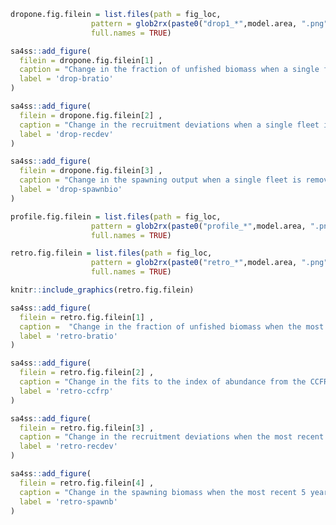 <!-- ======================================================================= -->
<!-- **************************   Sensitivity  ***************************** --> 
<!-- ======================================================================= -->

<!-- drop 1-->

```r
dropone.fig.filein = list.files(path = fig_loc,  
                  pattern = glob2rx(paste0("drop1_*",model.area, ".png")), 
                  full.names = TRUE)
```


```r
sa4ss::add_figure(
  filein = dropone.fig.filein[1] ,
  caption = "Change in the fraction of unfished biomass when a single fleet is removed from the model",
  label = 'drop-bratio'
)
```


```r
sa4ss::add_figure(
  filein = dropone.fig.filein[2] ,
  caption = "Change in the recruitment deviations when a single fleet is removed from the model",
  label = 'drop-recdev'
)
```


```r
sa4ss::add_figure(
  filein = dropone.fig.filein[3] ,
  caption = "Change in the spawning output when a single fleet is removed from the model",
  label = 'drop-spawnbio'
)
```





<!-- ======================================================================= -->
<!-- ************************** Likelihood Profile ************************* --> 
<!-- ======================================================================= -->


```r
profile.fig.filein = list.files(path = fig_loc,  
                  pattern = glob2rx(paste0("profile_*",model.area, ".png")), 
                  full.names = TRUE)
```




<!-- ======================================================================= -->
<!-- *******************     Retrospectives    ***************************** --> 
<!-- ======================================================================= -->
```r
retro.fig.filein = list.files(path = fig_loc,  
                  pattern = glob2rx(paste0("retro_*",model.area, ".png")), 
                  full.names = TRUE)

knitr::include_graphics(retro.fig.filein)
```



```r
sa4ss::add_figure(
  filein = retro.fig.filein[1] ,
  caption =  "Change in the fraction of unfished biomass when the most recent 5 years of data area removed sequentially",
  label = 'retro-bratio'
)
```



```r
sa4ss::add_figure(
  filein = retro.fig.filein[2] ,
  caption = "Change in the fits to the index of abundance from the CCFRP survey when the most recent 5 years of data area removed sequentially",
  label = 'retro-ccfrp'
)
```


```r
sa4ss::add_figure(
  filein = retro.fig.filein[3] ,
  caption = "Change in the recruitment deviations when the most recent 5 years of data area removed sequentially",
  label = 'retro-recdev'
)
```


```r
sa4ss::add_figure(
  filein = retro.fig.filein[4] ,
  caption = "Change in the spawning biomass when the most recent 5 years of data area removed sequentially",
  label = 'retro-spawnb'
)
```



